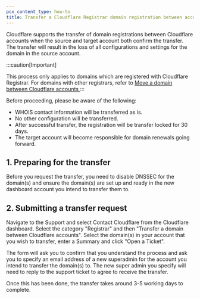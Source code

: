 ```yaml
---
pcx_content_type: how-to
title: Transfer a Cloudflare Registrar domain registration between accounts
---
```


Cloudflare supports the transfer of domain registrations between Cloudflare accounts when the source and target account both confirm the transfer. The transfer will result in the loss of all configurations and settings for the domain in the source account.

:::caution[Important]

This process only applies to domains which are registered with Cloudflare Registrar. For domains with other registrars, refer to [Move a domain between Cloudflare accounts
](/fundamentals/setup/manage-domains/move-domain/)
:::

Before proceeding, please be aware of the following:

* WHOIS contact information will be transferred as is.
* No other configuration will be transferred.
* After successful transfer, the registration will be transfer locked for 30 days.
* The target account will become responsible for domain renewals going forward.

## 1. Preparing for the transfer

Before you request the transfer, you need to disable DNSSEC for the domain(s) and ensure the domain(s) are set up and ready in the new dashboard account you intend to transfer them to.

## 2. Submitting a transfer request

Navigate to the Support and select Contact Cloudflare from the Cloudflare dashboard. Select the category "Registrar" and then "Transfer a domain between Cloudflare accounts". Select the domain(s) in your account that you wish to transfer, enter a Summary and click "Open a Ticket". 

The form will ask you to confirm that you understand the process and ask you to specify an email address of a new superadmin for the account you intend to transfer the domain(s) to. The new super admin you specify will need to reply to the support ticket to agree to receive the transfer.

Once this has been done, the transfer takes around 3-5 working days to complete.
